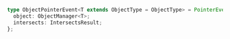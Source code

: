 ```ts
type ObjectPointerEvent<T extends ObjectType = ObjectType> = PointerEvent & {
  object: ObjectManager<T>;
  intersects: IntersectsResult;
};
```

